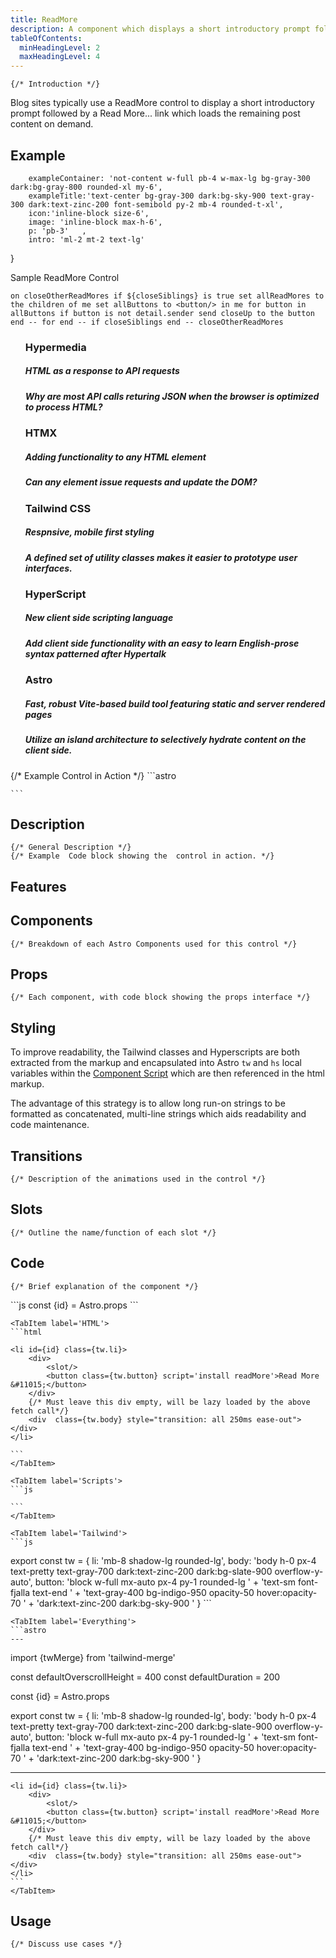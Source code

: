 ```yaml
---
title: ReadMore
description: A component which displays a short introductory prompt followed by  a Read More... link to load additional content on demand.
tableOfContents: 
  minHeadingLevel: 2
  maxHeadingLevel: 4
---
```

		 
	{/* Introduction */}
Blog sites typically use a ReadMore control to display a short introductory prompt followed by  a Read More... link which loads the remaining post content on demand.
		 
## Example
		 
		exampleContainer: 'not-content w-full pb-4 w-max-lg bg-gray-300 dark:bg-gray-800 rounded-xl my-6',
		exampleTitle:'text-center bg-gray-300 dark:bg-sky-900 text-gray-300 dark:text-zinc-200 font-semibold py-2 mb-4 rounded-t-xl',
		icon:'inline-block size-6',
		image: 'inline-block max-h-6',
		p: 'pb-3'	,
		intro: 'ml-2 mt-2 text-lg'
}
		 
<div id='ReadMore-example' class={tw.exampleContainer} >
<div id='ReadMore-title' class={tw.exampleTitle}>Sample ReadMore Control</div>




 `on closeOtherReadMores
	 if ${closeSiblings} is true
		 set allReadMores to the children of me
		 set allButtons to <button/> in me
		 for button in allButtons
			if button is not detail.sender
				send closeUp to the button
			end -- for
	 end -- if closeSiblings
 end -- closeOtherReadMores
`


<ul class="mx-6" script={hs}>
	<ReadMoreItem_A id="0" path="../../../api/readmore" >
		<h3>Hypermedia</h3>
		<div class={tw.intro}>
			<h5>HTML as a response to API requests</h5>
			<h5>Why are most API calls returing JSON when the browser is optimized to process HTML?</h5>
		</div>
	</ReadMoreItem_A>
	<ReadMoreItem_A id="1" path="../../../api/readmore" >
		<h3>HTMX</h3>
		<div class={tw.intro}>
			<h5>Adding functionality to any HTML element</h5>
			<h5>Can any element issue requests and update the DOM?</h5>
		</div>
	</ReadMoreItem_A>
	<ReadMoreItem_A id="2" path="../../../api/readmore">
		<h3>Tailwind CSS</h3>
		<div class={tw.intro}>
			<h5>Respnsive, mobile first styling</h5>
			<h5>A defined set of utility classes makes it easier to prototype user interfaces.</h5>
		</div>
	</ReadMoreItem_A>
	<ReadMoreItem_A id="3" path="../../../api/readmore">
		<h3>HyperScript</h3>
		<div class={tw.intro}>
			<h5>New client side scripting language</h5>
			<h5>Add client side functionality with an easy to learn English-prose syntax patterned after Hypertalk</h5>
		</div>
	</ReadMoreItem_A>
	<ReadMoreItem_A id="4" path="../../../api/readmore">
		<h3>Astro</h3>
		<div class={tw.intro}>
			<h5>Fast, robust Vite-based build tool featuring static and server rendered pages</h5>
			<h5>Utilize an island architecture to selectively hydrate content on the client side.</h5>
		</div>
	</ReadMoreItem_A>

</ul>
</div>
	{/* Example Control in Action */}
	```astro


	```

		 
## Description
	{/* General Description */}
	{/* Example  Code block showing the  control in action. */}
## Features
		 
## Components
	{/* Breakdown of each Astro Components used for this control */}
## Props
	{/* Each component, with code block showing the props interface */}
## Styling
To improve readability, the Tailwind classes and Hyperscripts are both extracted from the markup and encapsulated into  Astro `tw` and `hs` local variables within the [Component Script](https://docs.astro.build/en/basics/astro-components/#the-component-script) which are then referenced in the html markup. 
		 
The advantage of this strategy is to allow long run-on strings to be formatted as concatenated, multi-line strings which aids readability and code maintenance.
		 
## Transitions
	{/* Description of the animations used in the control */}
## Slots
	{/* Outline the name/function of each slot */}
## Code
	{/* Brief explanation of the component */}
		 
<Tabs>
	<TabItem label='Props'>
	```js
		const {id} = Astro.props 
	```
	</TabItem>
		 
	<TabItem label='HTML'>
	```html
		 
	<li id={id} class={tw.li}>
		<div>
			<slot/>
			<button class={tw.button} script='install readMore'>Read More &#11015;</button>
		</div>
		{/* Must leave this div empty, will be lazy loaded by the above fetch call*/}
		<div  class={tw.body} style="transition: all 250ms ease-out"></div>	
	</li>
	
	```
	</TabItem>
		 
	<TabItem label='Scripts'>
	```js

<script type="text/hyperscript">

	behavior readMore

		def calcHeight()
			set openHeight to 0
			set readMoreContent to the children of the next .body
			for item in readMoreContent 
				increment openHeight by the item's offsetHeight
			end -- for
			increment openHeight by 25  -- for bottom padding
			return openHeight 
		end 

	  on mouseenter from me
			get the innerHTML of the next .body
			if it is empty then 
				set path to '/api/history/' + @id of the closest <li/>
				fetch `${path}` as html then put it into the next .body
		end 

		on click from me
			add .bg-green-950 to me
			remove .bg-indigo-950 from me then settle then
			measure the next .body
			if the result.height is greater than 0 then send closeUp to me
			otherwise send openUp to me end
			remove .bg-green-950 from me
			add .bg-indigo-950 to me then settle
		end

		on openUp
			send closeOtherReadMores to closest parent <ul/>
			put "Read Less &#11014;" into me
			set newHeight to calcHeight()
			if newHeight is less than 500 then
				set the *height of the next .body to (newHeight + 'px') then settle
			otherwise
				set the *height of the next .body to 500 px then settle
			end -- if
		end

		on closeUp
			put "Read More &#11015;" into me
			set the *height of the next .body to 0 then settle
		end

</script>
	```
	</TabItem>
		 
	<TabItem label='Tailwind'>
	```js

export const tw = {
	li: 'mb-8 shadow-lg rounded-lg',
	body: 'body h-0 px-4 text-pretty text-gray-700 dark:text-zinc-200 dark:bg-slate-900 overflow-y-auto',
	button: 'block w-full mx-auto px-4 py-1 rounded-lg ' + 
	'text-sm font-fjalla text-end ' + 
	'text-gray-400 bg-indigo-950 opacity-50 hover:opacity-70 ' +
	'dark:text-zinc-200 dark:bg-sky-900 '
}
	```
	</TabItem>
		 
	<TabItem label='Everything'>
	```astro
	---
import {twMerge} from 'tailwind-merge'


const defaultOverscrollHeight = 400
const defaultDuration = 200

const {id} = Astro.props

export const tw = {
	li: 'mb-8 shadow-lg rounded-lg',
	body: 'body h-0 px-4 text-pretty text-gray-700 dark:text-zinc-200 dark:bg-slate-900 overflow-y-auto',
	button: 'block w-full mx-auto px-4 py-1 rounded-lg ' + 
	'text-sm font-fjalla text-end ' + 
	'text-gray-400 bg-indigo-950 opacity-50 hover:opacity-70 ' +
	'dark:text-zinc-200 dark:bg-sky-900 '
}

---


<script type="text/hyperscript">

	

	behavior readMore

		def calcHeight()
			set openHeight to 0
			set readMoreContent to the children of the next .body
			for item in readMoreContent 
				increment openHeight by the item's offsetHeight
			end -- for
			increment openHeight by 25  -- for bottom padding
			return openHeight 
		end 

	  on mouseenter from me
			get the innerHTML of the next .body
			if it is empty then 
				set path to '/api/history/' + @id of the closest <li/>
				fetch `${path}` as html then put it into the next .body
		end 

		on click from me
			add .bg-green-950 to me
			remove .bg-indigo-950 from me then settle then
			measure the next .body
			if the result.height is greater than 0 then send closeUp to me
			otherwise send openUp to me end
			remove .bg-green-950 from me
			add .bg-indigo-950 to me then settle
		end

		on openUp
			send closeOtherReadMores to closest parent <ul/>
			put "Read Less &#11014;" into me
			set newHeight to calcHeight()
			if newHeight is less than 500 then
				set the *height of the next .body to (newHeight + 'px') then settle
			otherwise
				set the *height of the next .body to 500 px then settle
			end -- if
		end

		on closeUp
			put "Read More &#11015;" into me
			set the *height of the next .body to 0 then settle
		end
</script>

	<li id={id} class={tw.li}>
		<div>
			<slot/>
			<button class={tw.button} script='install readMore'>Read More &#11015;</button>
		</div>
		{/* Must leave this div empty, will be lazy loaded by the above fetch call*/}
		<div  class={tw.body} style="transition: all 250ms ease-out"></div>	
	</li>
	```
	</TabItem>
</Tabs>
		 
##  Usage
	{/* Discuss use cases */}	